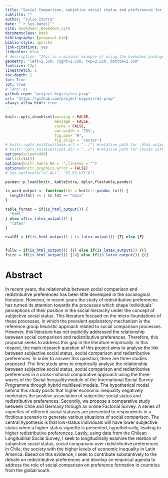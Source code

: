 ```yaml
---
title: "Social Comparison, subjetive social status and preferences for redistribution"
subtitle: ""
author: "Julio Iturra"
date: "`r Sys.Date()`"
site: bookdown::bookdown_site
documentclass: book
bibliography: [proposal.bib]
biblio-style: apalike
link-citations: yes
linkcolor: blue
# description: "This is a minimal example of using the bookdown package to write a book. The output format for this example is bookdown::gitbook."
geometry: "left=2.5cm, right=2.5cm, top=2.5cm, bottom=2.5cm"
fontsize: 12pt
linestretch: 1
toc-depth: 1
lof: True
lot: True
# lang: es
github-repo: "project-bigsss/res-prop"
url: "https://github.com/project-bigsss/res-prop"
always_allow_html: true
---
```


```r
knitr::opts_chunk$set(warning = FALSE,
                      message = FALSE, 
                      cache = FALSE,
                      out.width = '75%',
                      fig.pos= "H",
                      fig.align = 'center')
# knitr::opts_knit$set(base.url = "../") #relative path for .html output file
# knitr::opts_knit$set(root.dir = "../") #relative path for chunks within .rmd files
options(scipen=999)
rm(list=ls())
options(knitr.kable.NA = '',linesep = "")
options(knitr.graphics.error = FALSE)
# Sys.setlocale("LC_ALL", "ES_ES.UTF-8")
```

```r
pacman::p_load(knitr, kableExtra, dplyr,flextable,pander)
```

```r
is_word_output <- function(fmt = knitr:::pandoc_to()) {
  length(fmt) == 1 && fmt == "docx"
}

table_format = if(is_html_output()) {
  "html"
} else if(is_latex_output()) {
  "latex"
}

eval01 = if(is_html_output() | is_latex_output()) {T} else {F}


fullw = if(is_html_output()) {T} else if(is_latex_output()) {F}
fsize = if(is_html_output()) {14} else if(is_latex_output()) {8}
```

# Abstract {-}

In recent years, the relationship between social comparison and redistributive preferences has been little developed in the sociological literature. However, in recent years the study of redistributive preferences has turned its attention towards the processes which shape individuals' perceptions of their position in the social hierarchy under the concept of subjective social status. This literature focused on the micro-foundations of these processes, in which the prevalent explanatory mechanism is the reference group heuristic approach related to social comparison processes. However, this literature has not explicitly addressed the relationship between social comparison and redistributive preferences. Therefore, this proposal seeks to address this gap in the literature empirically. In this respect, the main research question of this project aims to analyse the link between subjective social status, social comparison and redistributive preferences. In order to answer this question, there are three studies proposed. The first study aims to empirically analyse the relationship between subjective social status, social comparison and redistributive preferences in a cross-national comparative approach using the three waves of the Social Inequality module of the International Social Survey Programme through hybrid multilevel models. The hypothetical model behind this study posits that higher economic inequality negatively moderates the positive association of subjective social status and redistributive preferences. Secondly, we propose a comparative study between Chile and Germany through an online Factorial Survey. A series of vignettes of different social statuses are presented to respondents in a fictitious scenario to generate various situations of social comparison. The central hypothesis is that low-status individuals will have lower subjective status when a higher status vignette is presented, hypothetically, leading to higher redistributive preferences. Lastly, using data from the Chilean Longitudinal Social Survey, I seek to longitudinally examine the relation of subjective social status, social comparison over redistributive preferences in Chile, the society with the higher levels of economic inequality in Latin America. Based on this evidence, I seek to contribute substantively to the debate on redistributive preferences and develop an empirical agenda to address the role of social comparison on preference formation in countries from the global south. 


